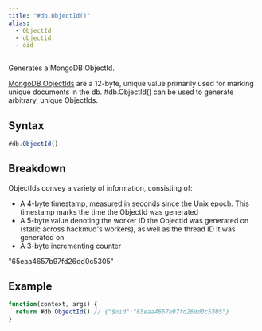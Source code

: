 ```yaml
---
title: "#db.ObjectId()"
alias:
  - ObjectId
  - objectid
  - oid
---
```


Generates a MongoDB ObjectId.

[MongoDB ObjectIds](https://www.mongodb.com/docs/manual/reference/method/ObjectId/) are a 12-byte, unique value primarily used for marking unique documents in the db. #db.ObjectId() can be used to generate arbitrary, unique ObjectIds.

## Syntax

```js
#db.ObjectId()
```

## Breakdown

ObjectIds convey a variety of information, consisting of:

- A <span class="color-tag" data-tag="D">4-byte timestamp</span>, measured in seconds since the Unix epoch. This timestamp marks the time the ObjectId was generated
- A 5-byte value denoting the <span class="color-tag" data-tag="L">worker ID</span> the ObjectId was generated on (static across hackmud's workers), as well as the <span class="color-tag" data-tag="J">thread ID</span> it was generated on
- A <span class="color-tag" data-tag="V">3-byte incrementing counter</span>

"<span class="color-tag" data-tag="D">65eaa465</span><span class="color-tag" data-tag="L">7b97fd</span><span class="color-tag" data-tag="J">26dd</span><span class="color-tag" data-tag="V">0c5305</span>"

## Example

```js
function(context, args) {
  return #db.ObjectId() // {"$oid":"65eaa4657b97fd26dd0c5305"}
}
```
